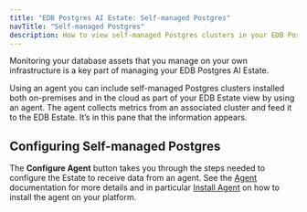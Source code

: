 ```yaml
---
title: "EDB Postgres AI Estate: Self-managed Postgres"
navTitle: "Self-managed Postgres"
description: How to view self-managed Postgres clusters in your EDB Postgres AI Estate.
---
```


Monitoring your database assets that you manage on your own infrastructure is a key part of managing your EDB Postgres AI Estate. 

Using an agent you can include self-managed Postgres clusters installed both on-premises and in the cloud as part of your EDB Estate view by using an agent. The agent collects metrics from an associated cluster and feed it to the EDB Estate. It’s in this pane that the information appears.

## Configuring Self-managed Postgres

The **Configure Agent** button takes you through the steps needed to configure the Estate to receive data from an agent. See the [Agent](../../estate/agent/) documentation for more details and in particular [Install Agent](../../estate/agent/install-agent/) on how to install the agent on your platform.


